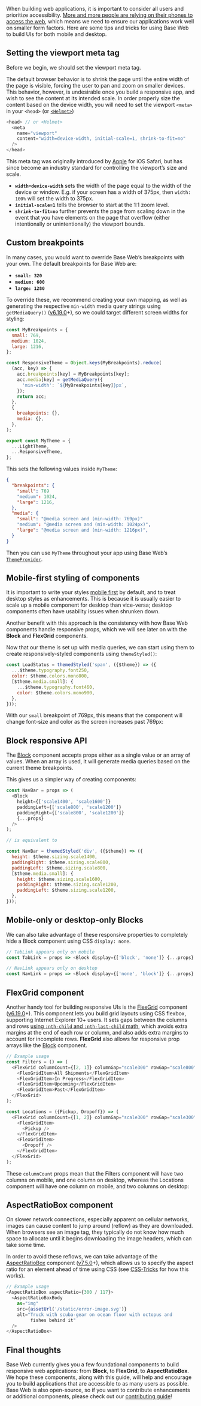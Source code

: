 


<Meta data={metadata} />

<BlogImage
  src="/static/images/blog/responsive-web/responsive-shipper-tools.svg"
  alt="mobile, laptop, and desktop devices running a web application"
  caption="Responsive apps work across mobile and desktop"
/>

When building web applications, it is important to consider all users and prioritize accessibility. [More and more people are relying on their phones to access the web](https://www.pewinternet.org/fact-sheet/mobile/), which means we need to ensure our applications work well on smaller form factors. Here are some tips and tricks for using Base Web to build UIs for both mobile and desktop.

## Setting the viewport meta tag

Before we begin, we should set the viewport meta tag.

<BlogImage
  src={viewportMetaTagGif}
  alt="resizing the window smaller and seeing the content shrink as the window gets thinner and thinner"
  caption="Default behavior for resizing the browser shrinks content to fit the window width"
/>

The default browser behavior is to shrink the page until the entire width of the page is visible, forcing the user to pan and zoom on smaller devices. This behavior, however, is undesirable once you build a responsive app, and wish to see the content at its intended scale. In order properly size the content based on the device width, you will need to set the viewport `<meta>` in your `<head>` (or [`<Helmet>`](https://github.com/nfl/react-helmet))

```js
<head> // or <Helmet>
  <meta
    name="viewport"
    content="width=device-width, initial-scale=1, shrink-to-fit=no"
  />
</head>
```

This meta tag was originally introduced by [Apple](https://developer.apple.com/library/archive/documentation/AppleApplications/Reference/SafariWebContent/UsingtheViewport/UsingtheViewport.html) for iOS Safari, but has since become an industry standard for controlling the viewport’s size and scale.

- **`width=device-width`** sets the width of the page equal to the width of the device or window. E.g. if your screen has a width of 375px, then `width: 100%` will set the width to 375px.
- **`initial-scale=1`** tells the browser to start at the 1:1 zoom level.
- **`shrink-to-fit=no`** further prevents the page from scaling down in the event that you have elements on the page that overflow (either intentionally or unintentionally) the viewport bounds.

## Custom breakpoints

In many cases, you would want to override Base Web’s breakpoints with your own. The default breakpoints for Base Web are:

- **`small: 320`**
- **`medium: 600`**
- **`large: 1280`**

To override these, we recommend creating your own mapping, as well as generating the respective `min-width` media query strings using `getMediaQuery()` ([v6.19.0](https://github.com/uber-web/baseui/releases/tag/v6.19.0)+), so we could target different screen widths for styling:

```js
const MyBreakpoints = {
  small: 769,
  medium: 1024,
  large: 1216,
};

const ResponsiveTheme = Object.keys(MyBreakpoints).reduce(
  (acc, key) => {
    acc.breakpoints[key] = MyBreakpoints[key];
    acc.media[key] = getMediaQuery({
      'min-width': `${MyBreakpoints[key]}px`,
    });
    return acc;
  },
  {
    breakpoints: {},
    media: {},
  },
);

export const MyTheme = {
  ...LightTheme,
  ...ResponsiveTheme,
};
```

This sets the following values inside `MyTheme`:

```json
{
  "breakpoints": {
    "small": 769
    "medium": 1024,
    "large": 1216,
  },
  "media": {
    "small": "@media screen and (min-width: 769px)"
    "medium": "@media screen and (min-width: 1024px)",
    "large": "@media screen and (min-width: 1216px)",
  }
}
```

Then you can use `MyTheme` throughout your app using Base Web’s [`ThemeProvider`](/theming/custom-themes#the-themeprovider).

## Mobile-first styling of components

It is important to write your styles [mobile first](https://developer.mozilla.org/en-US/docs/Web/Progressive_web_apps/Responsive/Mobile_first) by default, and to treat desktop styles as enhancements. This is because it is usually easier to scale up a mobile component for desktop than vice-versa; desktop components often have usability issues when shrunken down.

Another benefit with this approach is the consistency with how Base Web components handle responsive props, which we will see later on with the **Block** and **FlexGrid** components.

Now that our theme is set up with media queries, we can start using them to create responsively-styled components using `themeStyled()`:

```js
const LoadStatus = themedStyled('span', ({$theme}) => ({
  ...$theme.typography.font250,
  color: $theme.colors.mono800,
  [$theme.media.small]: {
    ...$theme.typography.font460,
    color: $theme.colors.mono900,
  },
}));
```

With our `small` breakpoint of 769px, this means that the component will change font-size and color as the screen increases past 769px:

<BlogImage
  src={responsiveLoadStatusGif}
  alt="resizing the window larger and seeing the pink-highlighted text change font-size and color"
  caption="LoadStatus component, highlighted in pink, changes font-size and color on desktop"
/>

## Block responsive API

The [Block](/components/block/#responsive-layouts) component accepts props either as a single value or an array of values. When an array is used, it will generate media queries based on the current theme breakpoints.

This gives us a simpler way of creating components:

```js
const NavBar = props => (
  <Block
    height={['scale1400', 'scale1600']}
    paddingLeft={['scale800', 'scale1200']}
    paddingRight={['scale800', 'scale1200']}
    {...props}
  />
);

// is equivalent to

const NavBar = themedStyled('div', ({$theme}) => ({
  height: $theme.sizing.scale1400,
  paddingRight: $theme.sizing.scale800,
  paddingLeft: $theme.sizing.scale800,
  [$theme.media.small]: {
    height: $theme.sizing.scale1600,
    paddingRight: $theme.sizing.scale1200,
    paddingLeft: $theme.sizing.scale1200,
  },
}));
```

<BlogImage
  src={responsiveNavBarGif}
  alt="resizing the window larger and seeing the yellow-highlighted nav bar increase height and padding"
  caption="NavBar component, highlighted in yellow, increases height and padding on desktop"
/>

## Mobile-only or desktop-only Blocks

We can also take advantage of these responsive properties to completely hide a Block component using CSS `display: none`.

```js
// TabLink appears only on mobile
const TabLink = props => <Block display={['block', 'none']} {...props} />;

// NavLink appears only on desktop
const NavLink = props => <Block display={['none', 'block']} {...props} />;
```

<BlogImage
  src={responsiveHideGif}
  alt="resizing the window larger and seeing the green-highlighted components appear or disappear"
  caption="Mobile-only/desktop-only components, highlighted in green, appear or disappear on desktop"
/>

## FlexGrid component

Another handy tool for building responsive UIs is the [FlexGrid](/components/flex-grid/) component ([v6.19.0](https://github.com/uber-web/baseui/releases/tag/v6.19.0)+). This component lets you build grid layouts using CSS flexbox, supporting Internet Explorer 10+ users. It sets gaps between the columns and rows [using `:nth-child` and `:nth-last-child` math](https://github.com/uber-web/baseui/blob/master/src/flex-grid/flex-grid-item.js), which avoids extra margins at the end of each row or column, and also adds extra margins to account for incomplete rows. **FlexGrid** also allows for responsive prop arrays like the [Block](/components/block/#responsive-layouts) component.

```js
// Example usage
const Filters = () => (
  <FlexGrid columnCount={[2, 1]} columnGap="scale300" rowGap="scale800">
    <FlexGridItem>All Shipments</FlexGridItem>
    <FlexGridItem>In Progress</FlexGridItem>
    <FlexGridItem>Upcoming</FlexGridItem>
    <FlexGridItem>Past</FlexGridItem>
  </FlexGrid>
);

const Locations = ({Pickup, Dropoff}) => (
  <FlexGrid columnCount={[1, 2]} columnGap="scale300" rowGap="scale300">
    <FlexGridItem>
      <Pickup />
    </FlexGridItem>
    <FlexGridItem>
      <Dropoff />
    </FlexGridItem>
  </FlexGrid>
);
```

These `columnCount` props mean that the Filters component will have two columns on mobile, and one column on desktop, whereas the Locations component will have one column on mobile, and two columns on desktop:

<BlogImage
  src={responsiveFlexGridGif}
  alt="resizing the window larger and seeing the red-highlighted FlexGrid components change column-counts"
  caption="FlexGrid components, highlighted in red, change column-counts on desktop"
/>

## AspectRatioBox component

On slower network connections, especially apparent on cellular networks, images can cause content to jump around (reflow) as they are downloaded. When browsers see an image tag, they typically do not know how much space to allocate until it begins downloading the image headers, which can take some time.

In order to avoid these reflows, we can take advantage of the [AspectRatioBox](/components/aspect-ratio-box) component ([v7.5.0](https://github.com/uber-web/baseui/releases/tag/v7.5.0)+), which allows us to specify the aspect ratio for an element ahead of time using CSS (see [CSS-Tricks](https://css-tricks.com/aspect-ratio-boxes/#article-header-id-6) for how this works).

```js
// Example usage
<AspectRatioBox aspectRatio={300 / 117}>
  <AspectRatioBoxBody
    as="img"
    src={assetUrl('/static/error-image.svg')}
    alt="Truck with scuba-gear on ocean floor with octopus and
         fishes behind it"
  />
</AspectRatioBox>
```

<BlogImage
  src={aspectRatioBoxGif}
  alt="side-by-side comparison of app loading, left with an image that reflows on load"
  caption="Right image uses AspectRatioBox component to prevent reflows on slower networks"
/>

## Final thoughts

Base Web currently gives you a few foundational components to build responsive web applications: from **Block**, to **FlexGrid**, to **AspectRatioBox**. We hope these components, along with this guide, will help and encourage you to build applications that are accessible to as many users as possible. Base Web is also open-source, so if you want to contribute enhancements or additional components, please check out our [contributing guide](https://github.com/uber-web/baseui/blob/master/CONTRIBUTING.md)!
